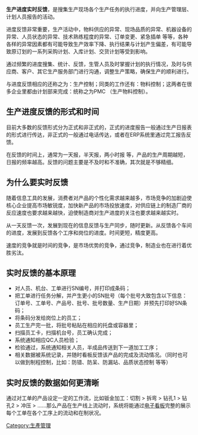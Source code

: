 {{copyedit|time=2011-11-09T14:07:03+00:00}}
{{unreferenced|time=2011-10-04T08:58:35+00:00}}

'''生产进度实时反馈'''，是搜集生产现场各个生产任务的执行进度，并向生产管理层、计划人员报告的活动。

进度反馈非常重要，生产活动中，物料供应的异常、现场品质的异常、机器设备的异常、人员状态的异常、技术熟练程度的异常、订单变更、紧急插单 等等，各种各样的异常因素都有可能导致生产效率下降、执行结果与计划产生偏差，有可能导致原订划的一系列采购计划、入库计划、交货计划等受到影响。

通过频繁的进度搜集、统计、反馈，生管人员及时掌握计划的执行情况，及时与供应商、客户、其它生产服务部门进行沟通，调整生产策略，确保生产的顺利进行。

与进度反馈相应的还称之为：生产控制；同类的工作还有：物料控制；这两者在很多企业里都由计划部来完成：统称之为PMC （生产物料控制）。

==生产进度反馈的形式和时间==
目前大多数的反馈形式分为正式和非正式的，正式的进度报告一般通过生产日报表的形式进行传达，非正式的一般通过电话传达，或者在ERP系统里通过完工报告反馈。

在反馈的时间上，通常为一天报，半天报，两小时报 等，产品的生产周期越短，日报的频率越高。反馈的问题主要是不及时和不准确，其次就是不够精细。

==为什么要实时反馈==
随着信息工具的发展，消费者对产品的个性化需求越来越多，市场竞争的加剧迫使核心企业提高市场敏锐度，加快新产品的市场投放速度，对供应链上的制造厂商的反应速度也要求越来越快，迫使制造商对生产进度的关注也要求越来越实时。

从一天反馈一次，发展到现在的信息反馈与生产同步，随时更新。从反馈各个车间的进度，发展到反馈各个工序和岗位的进度。时间更短，精度更高。

速度的竞争就是时间的竞争，是市场优势的竞争，通过竞争，制造业也在进行着优胜劣汰。

==实时反馈的基本原理==
* 对人员、机台、工单进行SN编号，并打印成条码；
* 把工单进行任务分解，并产生更小的SN批号（每个批号大致包含以下信息：订单号、工单号、产品号、批号、批号数量、生产日期）并预先打印好SN条码；
* 将条码分发给岗位上的员工；
* 员工生产完一批，将批号粘贴在相应的托盘或容器里；
* 扫描员工卡，扫描机台号，员工确认完成；
* 系统通知相应QC人员检验；
* 检验通过，系统通知相关人员，半成品传送到下一道加工工序；
* 相关数据被系统记录，并随时看板反馈该产品的完成及流动情况。（同时也可以做到制程控制，比如：防错、防呆、防漏站、品质状态控制 等等）

==实时反馈的数据如何更清晰==
通过对工单的产品设定一定的工作流，比如钣金加工：切割 > 拆弯 > 钻孔1 > 钻孔2 > 冲压 > ……那么产品在生产线上流动时，系统将能通过[[电子看板|电子看板]]完整的展示每个工单在各个工序上的流动和在制状况。

[[Category:生產管理|Category:生產管理]]